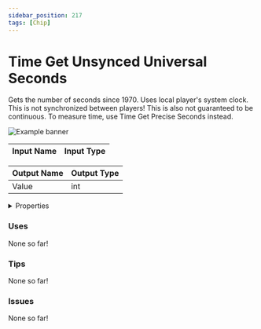 ```yaml
---
sidebar_position: 217
tags: [Chip]
---
```


# Time Get Unsynced Universal Seconds

Gets the number of seconds since 1970. Uses local player's system clock. This is not synchronized between players! This is also not guaranteed to be continuous. To measure time, use Time Get Precise Seconds instead.



![Example banner](./assets/d46f6fdc-480c-41e6-9a27-87fadb0ab0fc.svg)

| Input Name | Input Type |
|-----------|-----------|

| Output Name | Output Type |
|-----------|-----------|
| Value | int |


<details>
  <summary>Properties</summary>
  <div>
    <div>
    <table>
      <thead>
        <tr>
          <th>Is beta required?</th>
          <th>❌</th>
        </tr>
        <tr>
          <th>Is this chip a trolling risk?</th>
          <th>❌</th>
        </tr>
        <tr>
          <th>Chip UUPD</th>
          <th>._uuid</th>
        </tr>
      </thead>
    </table>
    </div>
  </div>
</details>

### Uses

None so far!

### Tips

None so far!

### Issues

None so far!